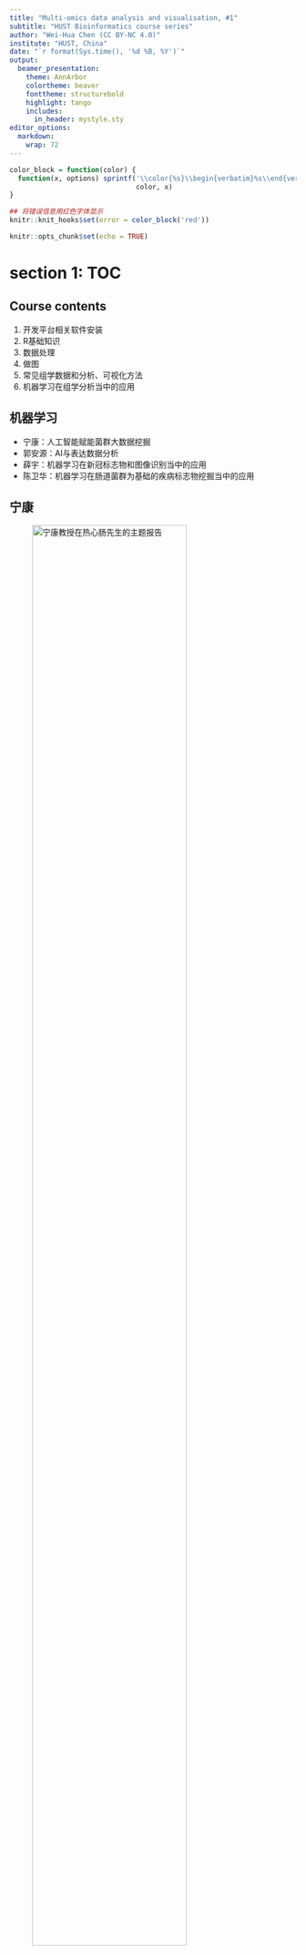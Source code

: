 ```yaml
---
title: "Multi-omics data analysis and visualisation, #1"
subtitle: "HUST Bioinformatics course series"
author: "Wei-Hua Chen (CC BY-NC 4.0)"
institute: "HUST, China"
date: "`r format(Sys.time(), '%d %B, %Y')`"
output: 
  beamer_presentation:
    theme: AnnArbor
    colortheme: beaver
    fonttheme: structurebold
    highlight: tango
    includes:
      in_header: mystyle.sty
editor_options: 
  markdown: 
    wrap: 72
---
```


```r
color_block = function(color) {
  function(x, options) sprintf('\\color{%s}\\begin{verbatim}%s\\end{verbatim}',
                               color, x)
}

## 将错误信息用红色字体显示
knitr::knit_hooks$set(error = color_block('red'))
```

```r
knitr::opts_chunk$set(echo = TRUE)
```

# section 1: TOC

## Course contents

1.  开发平台相关软件安装
2.  R基础知识
3.  数据处理
4.  做图
5.  常见组学数据和分析、可视化方法
6.  机器学习在组学分析当中的应用

## 机器学习

-   宁康：人工智能赋能菌群大数据挖掘
-   郭安源：AI与表达数据分析
-   薛宇：机器学习在新冠标志物和图像识别当中的应用
-   陈卫华：机器学习在肠道菌群为基础的疾病标志物挖掘当中的应用

## 宁康

![宁康教授在热心肠先生的主题报告](images/talk01/ML-kangning.png){width="80%"}

[SOHU页面](https://www.sohu.com/a/438990464_185627)

## 郭安源

![Advanced Science (2019 IF:
15.84)](images/talk01/ML-anyuan.png){width="60%"}

截止2021年3月7日，已被引用60次 (Google Scholar)

## 薛宇

![Nature BME & Immunity
(IF\>20)](images/talk01/ML-xueyu.png){width="60%"}

机器学习在新冠标志物和图像识别当中的应用

## 陈卫华

![Cell Metabolism (2019 IF:
21.56)](images/talk01/ML-weihuachen.png){width="60%"}

机器学习在肠道菌群为基础的疾病标志物挖掘当中的应用

## Class rules

1.  每次随机点名
2.  课堂随机提问
3.  每人2次无理由缺课机会，占平时成绩的一半
4.  考试、平时成绩各占总成绩的50%

注: 严格按以上进行，如多次表现不好，可能会不及格

# section 2: why choose R?

## R语言简史

1993到2000这段时间R只在小范围内流传。2000年之后开始大爆发，用户数量直线上升。除去R本身的优秀之外，这种爆发与多个因素有关，比如自由软件的兴起，Linux的成熟等等；经济危机也促进大家采用免费的自由软件替代统计领域的传统强者如SPSS、SAS和Matlab等（注：均为收费软件）。

首先，越来越多的学术文章使用R作为分析工具。根据来自著名学术搜索引擎Google
Scholar（谷歌学术）的数据，R的流行趋势有以下两个特点：1）在学术领域的市场份额逐年增加，且增势迅猛，2）R是为数不多市场份额增加的统计软件之一。

接下来我们就用R把这个趋势画出来！如下面代码所示，所需代码包括4个部分：装入所需要的包，读取数据，处理数据和作图。运行这段代码，既专业又美观的图片就生成了！

## R的流行性调查

代码 \fontsize{7}{8}\selectfont

```r
library("ggplot2"); library("reshape2");

dat <- read.csv(file = "data/talk01/chaper01_preface_scholarly_impact_2012.4.9.csv");

cols.subset <- c("Year", "JMP","Minitab","Stata","Statistica","Systat","R");
Subset <- dat[ , cols.subset];
ScholarLong <- melt(Subset, id.vars = "Year");
names(ScholarLong) <- c("Year","Software", "Hits");

plot1 <- 
  ggplot(ScholarLong, aes(Year, Hits, group=Software)) + #准备
    geom_smooth(aes(fill=Software), position="fill", method="loess") + #画图
    ggtitle("Market share") + #设置图标题
    scale_x_continuous("Year") + # 改变X轴标题
    scale_y_continuous("Google Scholar %", labels = NULL ) +
    theme(axis.ticks = element_blank(),  text = element_text(size=14)) + 
    guides(fill=guide_legend( title = "Software",  reverse = F )) + 
    geom_text(data = data.frame( Year = 2011,  Software = "R", Hits = 0.10 ),
              aes(label = Software), hjust = 0, vjust = 0.5);
```

## Market share, result

```r
plot1
```

**注**：这里移除了市场占有率较大的SAS和SPSS

## R的招聘趋势

其次，统计分析相关工作的招聘信息中要求申请者会用R的也越来越多了。根据美国招聘搜索引擎indeed.com的数据，自2005年（此搜索引擎提供的最早数据）起，需要用到R的招聘信息占总体招聘的比例逐年上升，目前仅排在SAS和Matlab之后，处于第3位。而且，除了Stata之外，R是唯一一个占比上升。

同样的，我们用R把这个趋势画出来！

## R job trends

代码 \fontsize{7}{8}\selectfont

```r
library("ggplot2"); ## 主作图包

##2. -- 读取数据 --
dat <- read.table(file ="data/talk01/chaper01_preface_indeed_com_stats_2015.txt", 
                  header = T, as.is = T);
##3. 处理数据
dat$date <- as.Date(dat$date); ## 把第一列改为日期

#根据job对software进行调整
dat <- transform(dat, software = reorder(software, job)); 

plot2 <-
  ggplot( dat, aes( date, job, group = software, colour = software) ) +
    geom_line( size = 0.8  ) +
    ggtitle("Job trends (data from indeed.com)") + #设置图标题
    xlab("Year") + ylab("%") +
    #改变字体大小;要放在theme_grey()后面  
    theme( text = element_text(size=14) ) + 
    guides(colour=guide_legend( title = "Tool",  reverse = TRUE )) +
    scale_colour_brewer(palette="Set1") + #改变默认颜色
    geom_text(data = dat[dat$date == "2015-01-01" & dat$software %in% c("R"), ], 
              aes(label = software), hjust = 0, vjust = 0.5);
```

## R job trends, plot

```r
plot2;
```

## Programming language trends 2016 vs 2015

![Worldwide Google Trends, Dec 2016 vs Dec
2015](images/talk01/google_trends.png){width="70%"}

## Github pulls, 2017

![Github pulls,
2017](images/talk01/github_Most-pull-requests-1.png){height="50%"}

## Popularity by year

![popularity by year from 2008 to
2018](images/talk01/programming_language_popularity_by_years_2008_2018.png){height="50%"}

## Popularity by year, cont.

![yet another
statistics](images/talk01/R_python_and_matlab.png){height="50%"}

Data from:
<http://blog.revolutionanalytics.com/2018/06/pypl-programming-language-trends.html>
Accessed on: Sep 24, 2018

## Programming languages for bioinformatics

### Perl或Python

-   强大的文本处理能力（包括序列）
-   不错的运行速度（尤其是Python）
-   强大的生信和统计学扩展包（尤其是Python）
-   方便的并行计算

### R

-   强大的格式数据处理能力（二维表格, dplyr）
-   无以伦比的统计学专业性
-   专业而好看的数据可视化软件（ggplot2）
-   专业的生信扩展包（Bioconductor）
-   超级好用的整合开发环境IDE（RStudio）

## 我用过的 programming languages

```{=tex}
\begin{columns}
\begin{column}{0.48\textwidth}
\begin{itemize}
\item - C
\item -  \textbf{Perl}
\item -  \textbf{R}
\item -  \textbf{PHP}
\item -  \textbf{Java}
\item -  \textbf{MySQL}
\item -  HTML
\item -  Javascript
\end{itemize}

\href{https://www.evolgenius.info/evolview}{Evolview ver3.0}

cited 95 times in 2018, 75 so far (as of July 19)

\end{column}
\begin{column}{0.48\textwidth}

\begin{figure}
  \includegraphics[width=\linewidth]{images/talk01/evolview_showcase3.png}
  \caption{.Evolview showcase 3}
  \label{fig:evolviewshowcase03}
\end{figure}

\end{column}
\end{columns}
```
## 网站链接、参考文献和扩展阅读

综上所述，R已经是最流行的免费统计分析软件，排名仅在几个传统的分析软件之后，而且大有赶超它们的趋势。学好R，不仅有助于在学术研究领域的发展，对找工作也有不少的帮助。

-   R的官方网站: <http://www.r-project.org>
-   R档案综合网络，即CRAN(Comprehensive R Archive Network):
    <http://cran.r-project.org/>
-   ggplot2: <http://ggplot2.org/>
-   RStudio: <http://www.rstudio.com/>
-   如何从Google Scholar抓取引用数据:
    <http://librestats.com/2012/04/12/statistical-software-popularity-on-google-scholar/>
-   indeed招聘趋势: www.indeed.com/jobtrends
-   R for data science: <https://r4ds.had.co.nz> (必读！！)

# Section 3: setting up working enviroment

## Install R

Go go <https://mirrors.tuna.tsinghua.edu.cn/CRAN/>
(清华镜像)，R支持主流的操作系统包括Linux，Windows和MacOS，请根据操作系统下载对应的安装文件。如下图所示：

![选择合适的安装包](images/talk01/download_R_from_selected_mirror.png){width="80%"}

新版本的Mac OS
X还需要安装XQuartz(<http://xquartz.macosforge.org/landing/>)。某些还需要用到Xcode，可以从App
Store免费安装。

## Install R on Linux

目前大多Linux发行版都带有R，因此可直接使用。从CRAN下载文件进行安装稍嫌复杂，要求用户对Linux系统有一定的了解，而且需要有管理员权限。建议初级用户在Linux高手指导下安装。
点击上图中的"Download R for
Linux"后，发行版为Redhat（红帽）或Suse的用户要先阅读网站上提供的readme或readme.html文件，然后其中的指示进行安装。这里就不再累述了。

![R安装包文件名](images/talk01/R_linux_installer_name.png){width="80%"}

## R studio

RStudio可以从http://www.rstudio.com/products/rstudio/download/下载，支持等主流的操作系统。

![RStudio website main
page](images/talk01/rstudio_mainpage_screenshot.png){height="50%"}

## R studio versions

RStudio 有商业和免费版本；也有server版 ![Rstudio
versions](images/talk01/RStudio_versions.png){height="50%"}

## R studio, cont.

RStudio运行时的界面如下图所示，除了顶部的菜单栏工具栏之外，主界面还包括4个子窗口：

![R studio
单机版主界面](images/talk01/RStudio_interface.png){height="40%"}

## R studio, cont.

### 1. 代码编辑器

-   具有代码编辑、语法高亮、代码和变量提示、代码错误检查等功能
-   选中并向R控制台（窗口2）发送并运行代码。用快捷键Ctrl+Enter（MacOS下是Cmd+Enter）进行代码发送。没有代码选中时，发送光标所在行的代码
-   可同时打开编辑多个文件
-   除R代码外，还支持C++、R MarkDown、HTML等其它文件的编辑
-   也可用于显示数据

### 2. R console

-   可在此直接输入各种命令并查看运行结果。支持代码提示

### 3. 变量列表及代码运行的历史记录

## R studio, cont.

### 4. 其它窗口

-   当前工作目录下的文件列表
-   作图结果
-   可用和已安装的扩展包；在这里可以直接安装新的和升级已有的扩展包
-   帮助

注意，子窗口之间可以通过快捷键 Ctr+子窗口编号 进行切换。如 Ctrl+1
可以切换到代码编辑子窗口， Ctrl+2 则切换到R控制台。

### 其它特点

-   创建、管理 projects

## R studio 特点详解

### 代码提示/自动完成

**子窗口1和2**都提供有代码提示功能，即：用户输入3个字母时，RStudio会列出所有前3个字母相同的变量或函数名供用户选择；用户可通过键盘的上下键选择，然后用Enter（回车）选定，非常方便。
变量或函数名前面的小图标表示了它们的类型；如果当前高亮的是函数，RStudio还会显示其部分帮助内容。

![R studio code
autocomplete](images/talk01/RStudio_code_autocomplete.png){height="20%"}

## R studio 特点详解, cont.

### 查看变量内容

**子窗口3**内会列出所有当前使用的变量、变量的类型以及大小，如下图：

![loaded variables](images/talk01/Rstudio_variables.png){height="20%"}

有些简单变量，如数组，RStudio会直接显示其部分值；对于复杂一些的变量，比如data.frame（类似于二维表格），则可以点击变量名前边的小三角标识展开其内容。
当变量的最右侧出现小网格状图标时（如上图箭头所指位置），点击它们后可以在子窗口2内察看。

## R studio 特点详解, cont.

### 导出作图并选择导出格式

RStudio的**第4子窗口**里集中了许多有用的功能，组织在不同的'Tab'（标签）内。比如作图（plots），不仅可以察看画图的结果，还可以导出当前图像至硬盘，或拷贝至剪贴板；如下图所示。支持导出格式有png和pdf。

![export active plot to various graphical
formats](images/talk01/RStudio_export_plots.png){height="30%"}

## R studio 特点详解, cont.

### 查看已安装的**包**

通过**第4子窗口**的"包"（Packages）标签内的工具，用户可以很方便的查看已安装的包：

![Check installed
packages](images/talk01/RStudio_installed_packages.png){height="30%"}

## install new package(s)

同样通过**第4子窗口**的"包"（Packages）标签内的工具，安装新的包：

![install new
package](images/talk01/RStudio_install_package.png){height="50%"}

## Packages needed for this study

我们在这里一次性的安装所有本书所需要的包。不过，为方便读者直接从后面章节阅读，在每一次使用新包时，我们会再次进行提示安装方法。

```r
install.packages( c("ggplot2", "reshape2") );
```

也可以单独安装：

```r
install.packages( "ggplot2" ); #安装作图用的ggplot2
install.packages( "reshape2" ); #安装数据处理用的reshape2
```

第一次运行命令 install.packages()
时，系统会提示选择镜像网站；请选择地理位置上距你最近的镜像（比如中国）。

## install packages, cont.

You can also choose your CRAN mirror manually (recommanded when
installing takes a long time):

\FontSmall

```r
chooseCRANmirror();
```

\FontNormal

![Choose CRAN mirror](images/talk01/choosecran_mirror.png){height="40%"}

You can also use `chooseBioCmirror();` to choose mirror for
[BioConductor](https://bioconductor.org/) packages.

## Packages needed for this study, cont.

实际上我们只需要安装一个包就可以了：

```r
install.packages("tidyverse")
```

它是以下包的集合，都由 <https://www.tidyverse.org> 开发：

![tidyverse: a mega package](images/talk01/tidyverse.png){height="30%"}

## R studio server

### 特点：

-   在服务器上安装，使用服务器的强大计算资源
-   通过网页登录，使用服务器帐号密码（方便，安全）
-   一直运行

![RStudio server web login form (w/ linux
account)](images/talk01/rstudio_server_login_page_web.png){height="30%"}

## R studio server, cont.

![RStudio server
界面（通过浏览器）](images/talk01/rstudio_server_interface.png){height="50%"}

## R studio packages for data science

### all part of (业界良心) tidyverse

-   dplyr: 强大且方便的数据处理
-   tydyr：数据转换工具
-   readr：方便的文件IO
-   stringr：文本处理
-   Tibble：代替 data.frame 的 下一代数据存储格式
-   purr：（暂时还未用到的包 \~\~ ）

## R studio packages for data visualisation

### tidyverse

-   ggplot2：专业好用（但学习曲线很陡）的画图工具

    -   <http://ggplot2.tidyverse.org>
    -   gallery: <http://www.ggplot2-exts.org/gallery/>

![surminer
<https://rpkgs.datanovia.com/survminer/index.html>](images/talk01/suvminer_example_output.png){height="30%"}

## RStudio packages for data visualisation, cont.

### ggvis (currently ver0.4): <http://ggvis.rstudio.com>

-   from the **ggplot2** team
-   create interactive graphics in RStudio and web browser
-   [top 50 ggplot2
    visualisations](http://r-statistics.co/Top50-Ggplot2-Visualizations-MasterList-R-Code.html)

![ggvis example plots](images/talk01/ggvis_v0_4.png){height="30%"}

## RStudio packages for data visualisation, cont.

### Shiny: <http://shiny.rstudio.com/gallery/>

-   build professional, interactive visualizations
-   equipped with popular web widgets
-   can be deployed as independent websites

![Shiny website example:
<http://shiny.rstudio.com/gallery/bus-dashboard.html>](images/talk01/shiny_example.png){height="30%"}

## RStudio packages for data visualisation, cont.

### other packages

-   rmarkdown : create professional documents
-   knitr: convert rmarkdown to pdf, html and more ...

# Section 4: other tools used in our group

## Database tools

-   MySQL
-   phpmyadmin

![phpmyadmin login page using web
browser](images/talk01/phpMyAdmin.png){height="40%"}

## Database tools, cont.

![phpmyadmin database
view](images/talk01/phpmyadmin_database_view.png){height="50%"}

## other tools

### programming languages

-   R
-   Python
-   Perl

### code depository

-   Github
-   Github desktop
-   Atom (general-purpose text editor and more)

### web development

-   AngularJS
-   Vue.js
-   Bootstrap
-   plot.ly (interactive visualisation)

## An example: cross-talking among tools

Here I use the following to show how we process data in our lab:

\FontSmall

```r
library(RMySQL); 
library(dplyr);

mysql.dbname = "r4ds_test";
dbCon <- dbConnect(MySQL(), user="r4ds", password="r4ds", 
                   dbname=mysql.dbname,
                   unix.socket="/Applications/XAMPP/xamppfiles/var/mysql/mysql.sock");

dat <- dbGetQuery(dbCon, "SELECT * FROM grades_stats");

## -- 任务： 为每个人计算：平均成绩、上课总数、及格门数、不及格门数
stats <- dat %>% group_by(name) %>% 
  summarise( avg_grade = mean(grade), count = n(), 
             passed = sum(  grade >= 60  ), failed = sum( grade  < 60  ) ) %>% 
  arrange( -avg_grade );
```

## Show the data

```r
## -- 显示原始数据 --
knitr::kable(dat);
```

## and show the results

```r
## 显示计算结果
knitr::kable(stats);
```

## Concluding remarks

-   生信分析必备编程语言
-   强大、专业又好用
-   RStudio及其众多扩展包
-   To be continued

### About the course

-   all codes are available at Github:
    <https://github.com/evolgeniusteam/R-for-bioinformatics>

### 作业

-   安装R、RStudio
-   熟悉Github
-   自学R编程
